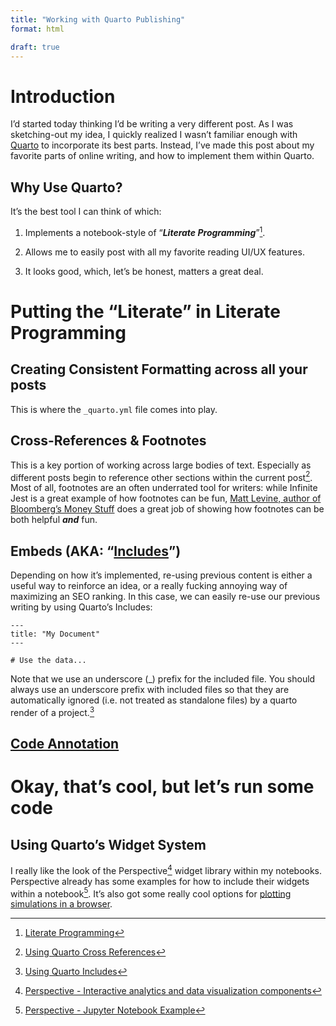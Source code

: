 ```yaml
---
title: "Working with Quarto Publishing"
format: html

draft: true
---
```


# Introduction {#sec-introduction}
I'd started today thinking I'd be writing a very different post. As I was sketching-out my idea, I quickly realized I wasn't familiar enough with [Quarto](https://quarto.org) to incorporate its best parts. Instead, I've made this post about my favorite parts of online writing, and how to implement them within Quarto.

## Why Use Quarto?
It's the best tool I can think of which:
    
1. Implements a notebook-style of "***Literate Programming***"[^literate_programming].
    
2. Allows me to easily post with all my favorite reading UI/UX features.  
    
3. It looks good, which, let's be honest, matters a great deal.  


# Putting the "Literate" in Literate Programming

## Creating Consistent Formatting across all your posts
This is where the `_quarto.yml` file comes into play. 

## Cross-References & Footnotes
This is a key portion of working across large bodies of text. Especially as different posts begin to reference other sections within the current post[^cross_references]. Most of all, footnotes are an often underrated tool for writers: while Infinite Jest is a great example of how footnotes can be fun, [Matt Levine, author of Bloomberg's Money Stuff](https://www.bloomberg.com/opinion/authors/ARbTQlRLRjE/matthew-s-levine) does a great job of showing how footnotes can be both helpful ***and*** fun.  


## Embeds (AKA: "[Includes](https://quarto.org/docs/authoring/includes.html)")
Depending on how it's implemented, re-using previous content is either a useful way to reinforce an idea, or a really fucking annoying way of maximizing an SEO ranking. In this case, we can easily re-use our previous writing by using Quarto's Includes:

```
---
title: "My Document"
---

# Use the data...
```
::: {.callout-important}
Note that we use an underscore (_) prefix for the included file. You should always use an underscore prefix with included files so that they are automatically ignored (i.e. not treated as standalone files) by a quarto render of a project.[^includes]
:::

## [Code Annotation](https://quarto.org/docs/authoring/code-annotation.html#annotation-syntax)


# Okay, that's cool, but let's run some code  

## Using Quarto's Widget System
I really like the look of the Perspective[^perspective] widget library within my notebooks. Perspective already has some examples for how to include their widgets within a notebook[^perspective_jupyter]. It's also got some really cool options for [plotting simulations in a browser](https://www.prospective.co/blog/market-simulation).  



[^literate_programming]: [Literate Programming](http://literateprogramming.com/)

[^perspective]: [Perspective - Interactive analytics and data visualization components](https://perspective.finos.org/)

[^perspective_jupyter]: [Perspective - Jupyter Notebook Example](http://beta.mybinder.org/v2/gh/finos/perspective/master?urlpath=lab/tree/examples/jupyter-notebooks)

[^cross_references]: [Using Quarto Cross References](https://quarto.org/docs/authoring/cross-references.html)

[^includes]: [Using Quarto Includes](https://quarto.org/docs/authoring/includes.html)